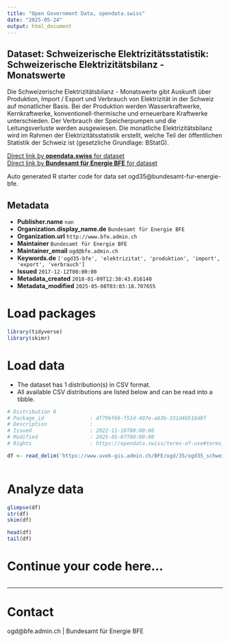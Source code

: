 ```yaml
---
title: "Open Government Data, opendata.swiss"
date: "2025-05-24"
output: html_document
---
```


## Dataset: Schweizerische Elektrizitätsstatistik: Schweizerische Elektrizitätsbilanz - Monatswerte

Die Schweizerische Elektrizitätsbilanz - Monatswerte gibt Auskunft über Produktion, Import / Export und Verbrauch von Elektrizität in der Schweiz auf monatlicher Basis. Bei der Produktion werden Wasserkraftwerke, Kernkraftwerke, konventionell-thermische und erneuerbare Kraftwerke unterschieden. Der Verbrauch der Speicherpumpen und die Leitungsverluste werden ausgewiesen. Die monatliche Elektrizitätsbilanz wird im Rahmen der Elektrizitätsstatistik erstellt, welche Teil der öffentlichen Statistik der Schweiz ist (gesetzliche Grundlage: BStatG).

[Direct link by **opendata.swiss** for dataset](https://opendata.swiss/de/dataset/schweizerische-elektrizitatsstatistik-schweizerische-elektrizitatsbilanz-monatswerte)<br>
[Direct link by **Bundesamt für Energie BFE** for dataset](https://www.bfe.admin.ch/ogd35)

Auto generated R starter code for data set ogd35@bundesamt-fur-energie-bfe.

## Metadata

- **Publisher.name** `nan`
- **Organization.display_name.de** `Bundesamt für Energie BFE`
- **Organization.url** `http://www.bfe.admin.ch`
- **Maintainer** `Bundesamt für Energie BFE`
- **Maintainer_email** `ogd@bfe.admin.ch`
- **Keywords.de** `['ogd35-bfe', 'elektrizitat', 'produktion', 'import', 'export', 'verbrauch']`
- **Issued** `2017-12-12T00:00:00`
- **Metadata_created** `2018-01-09T12:38:43.816140`
- **Metadata_modified** `2025-05-08T03:03:18.707655`


# Load packages

```r

library(tidyverse)
library(skimr)

```

# Load data

-   The dataset has 1 distribution(s) in CSV format.
-   All available CSV distributions are listed below and can be read into a tibble.

```r

# Distribution 0
# Package_id               : df79bf66-f51d-407e-a63b-331d4b516d8f
# Description              : 
# Issued                   : 2022-11-18T00:00:00
# Modified                 : 2025-05-07T00:00:00
# Rights                   : https://opendata.swiss/terms-of-use#terms_by

df <- read_delim('https://www.uvek-gis.admin.ch/BFE/ogd/35/ogd35_schweizerische_elektrizitaetsbilanz_monatswerte.csv')



```

# Analyze data

```r

glimpse(df)
str(df)
skim(df)

head(df)
tail(df)

```

# Continue your code here...

```r

```

------------------------------------------------------------------------

# Contact

ogd@bfe.admin.ch | Bundesamt für Energie BFE
